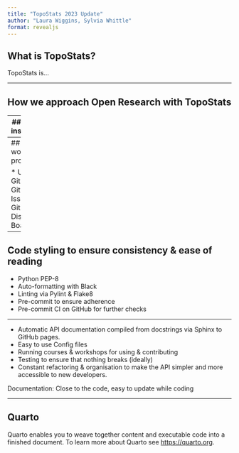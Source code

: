 ```yaml
---
title: "TopoStats 2023 Update"
author: "Laura Wiggins, Sylvia Whittle"
format: revealjs
---
```


## What is TopoStats?

TopoStats is...

---

## How we approach Open Research with TopoStats

---
## Ease of installation

* TopoStats is on PyPI

---
## Co-working procedures

* Use of GitHub
* GitHub Issues
* Github Discussion Board

---

## Code styling to ensure consistency & ease of reading
* Python PEP-8
* Auto-formatting with Black
* Linting via Pylint & Flake8
* Pre-commit to ensure adherence
* Pre-commit CI on GitHub for further checks

---

* Automatic API documentation compiled from docstrings via Sphinx to GitHub pages.
* Easy to use Config files
* Running courses & workshops for using & contributing
* Testing to ensure that nothing breaks (ideally)
* Constant refactoring & organisation to make the API simpler and more accessible to new developers.

::: {.notes}
Documentation: Close to the code, easy to update while coding

:::

---

## Quarto

Quarto enables you to weave together content and executable code into a finished document. To learn more about Quarto see <https://quarto.org>.

